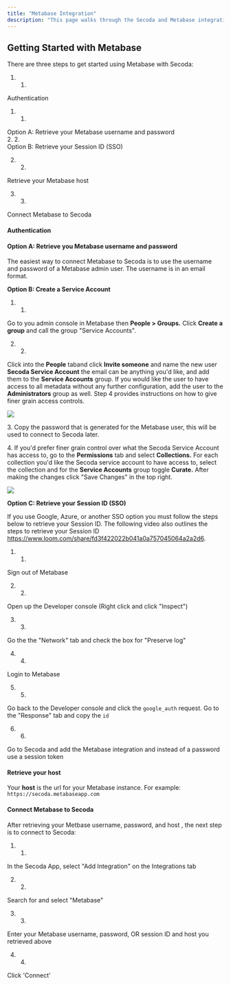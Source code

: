 ```yaml
---
title: "Metabase Integration"
description: "This page walks through the Secoda and Metabase integration that Secoda supports"
---
```


## **Getting Started with Metabase**

There are three steps to get started using Metabase with Secoda:

1. 1.  
Authentication  
   1. 1.  
   Option A: Retrieve your Metabase username and password  
   2. 2.  
   Option B: Retrieve your Session ID (SSO)

2. 2.  
Retrieve your Metabase host

3. 3.  
Connect Metabase to Secoda

#### Authentication

#### Option A: Retrieve you Metabase username and password

The easiest way to connect Metabase to Secoda is to use the username and password of a Metabase admin user. The username is in an email format.

**Option B: Create a Service Account**

1. 1.  
Go to you admin console in Metabase then **People > Groups.** Click **Create a group** and call the group "Service Accounts".

2. 2.  
Click into the **People** taband click **Invite someone** and name the new user **Secoda Service Account** the email can be anything you'd like, and add them to the **Service Accounts** group. If you would like the user to have access to all metadata without any further configuration, add the user to the **Administrators** group as well. Step 4 provides instructions on how to give finer grain access controls.

![](https://3544070331-files.gitbook.io/~/files/v0/b/gitbook-x-prod.appspot.com/o/spaces%2FqxbfBjqa19PllrcxgKxO%2Fuploads%2FR8cwEAZy5s1oqc9WWC8b%2Fimage.png?alt=media&token=06cfa803-9ea2-446b-8013-39aedaf0621b)

3\. Copy the password that is generated for the Metabase user, this will be used to connect to Secoda later.

4\. If you'd prefer finer grain control over what the Secoda Service Account has access to, go to the **Permissions** tab and select **Collections.** For each collection you'd like the Secoda service account to have access to, select the collection and for the **Service Accounts** group toggle **Curate.** After making the changes click "Save Changes" in the top right.

![](https://3544070331-files.gitbook.io/~/files/v0/b/gitbook-x-prod.appspot.com/o/spaces%2FqxbfBjqa19PllrcxgKxO%2Fuploads%2FfzWXZDIAn7QSwczzgf77%2Fimage.png?alt=media&token=95c9fea9-d9fd-457f-a3b8-1cb0dc569cd4)

**Option C: Retrieve your Session ID (SSO)**

If you use Google, Azure, or another SSO option you must follow the steps below to retrieve your Session ID. The following video also outlines the steps to retrieve your Session ID <https://www.loom.com/share/fd3f422022b041a0a757045064a2a2d6>.

1. 1.  
Sign out of Metabase

2. 2.  
Open up the Developer console (Right click and click "Inspect")

3. 3.  
Go the the "Network" tab and check the box for "Preserve log"

4. 4.  
Login to Metabase

5. 5.  
Go back to the Developer console and click the `google_auth` request. Go to the "Response" tab and copy the `id`

6. 6.  
Go to Secoda and add the Metabase integration and instead of a password use a session token

#### Retrieve your host

Your **host** is the url for your Metabase instance. For example: `https://secoda.metabaseapp.com`

#### Connect Metabase to Secoda

After retrieving your Metbase username, password, and host , the next step is to connect to Secoda:

1. 1.  
In the Secoda App, select "Add Integration" on the Integrations tab

2. 2.  
Search for and select "Metabase"

3. 3.  
Enter your Metabase username, password, OR session ID and host you retrieved above

4. 4.  
Click 'Connect'